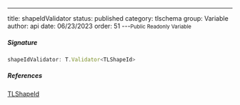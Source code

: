 ---
title: shapeIdValidator
status: published
category: tlschema
group: Variable
author: api
date: 06/23/2023
order: 51
---<Small>Public Readonly Variable</Small>




##### Signature


```ts
shapeIdValidator: T.Validator<TLShapeId>
```

##### References

[TLShapeId](/gen/tlschema/TLShapeId-type)

